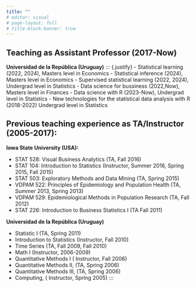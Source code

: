 ```yaml
---
title: ""
# editor: visual
# page-layout: full
# title-block-banner: true
---
```


::: {#hero-heading}
## Teaching as Assistant Professor (2017-Now)

**Universidad de la República (Uruguay)**
::: {.justify}
-   Statistical learning (2022, 2024), Masters level in Economics
-   Statistical inference (2024), Masters level in Economics
-   Supervised statistical learning (2022, 2024), Undergrad level in Statistics
-   Data science for bussiness (2022,Now), Masters level in Finances
-   Data science with R (2023-Now), Undergrad level in Statistics
-   New technologies for the statistical data analysis with R (2018-2022) Undergrad level in Statistics
:::

## Previous teaching experience as TA/Instructor (2005-2017):

**Iowa State University (USA):**

::: {.justify}
-   STAT 528: Visual Business Analytics (TA, Fall 2016)
-   STAT 104: Introduction to Statistics (Instructor, Summer 2016, Spring 2015, Fall 2015)
-   STAT 503: Exploratory Methods and Data Mining (TA, Spring 2015)
-   VDPAM 522: Principles of Epidemiology and Population Health (TA, Summer 2013, Spring 2013)
-   VDPAM 529: Epidemiological Methods in Population Research (TA, Fall 2012)
-   STAT 226: Introduction to Business Statistics I (TA Fall 2011)
:::

**Universidad de la República (Uruguay)**


-   Statistic I (TA, Spring 2011)
-   Introduction to Statistics (Instructor, Fall 2010)
-   Time Series (TA, Fall 2009, Fall 2010)
-   Math I (Instructor, 2006-2009)
-   Quantitative Methods I ( Instructor, Fall 2006)
-   Quantitative Methods II, (TA, Spring 2006)
-   Quantitative Methods III, (TA, Spring 2006)
-   Computing, ( Instructor, Spring 2005)
:::
